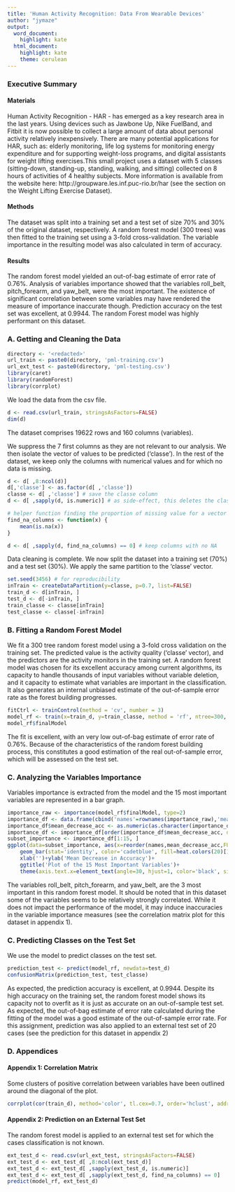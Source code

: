 ```yaml
---
title: 'Human Activity Recognition: Data From Wearable Devices'
author: "jymaze"
output:
  word_document:
    highlight: kate
  html_document:
    highlight: kate
    theme: cerulean
---
```


### Executive Summary  

#### Materials
Human Activity Recognition - HAR - has emerged as a key research area in the last years. Using devices such as Jawbone Up, Nike FuelBand, and Fitbit it is now possible to collect a large amount of data about personal activity relatively inexpensively. There are many potential applications for HAR, such as: elderly monitoring, life log systems for monitoring energy expenditure and for supporting weight-loss programs, and digital assistants for weight lifting exercises.This small project uses a dataset with 5 classes (sitting-down, standing-up, standing, walking, and sitting) collected on 8 hours of activities of 4 healthy subjects. More information is available from the website here: http://groupware.les.inf.puc-rio.br/har (see the section on the Weight Lifting Exercise Dataset).

#### Methods
The dataset was split into a training set and a test set of size 70% and 30% of the original dataset, respectively. A random forest model (300 trees) was then fitted to the training set using a 3-fold cross-validation. The variable importance in the resulting model was also calculated in term of accuracy.

#### Results
The random forest model yielded an out-of-bag estimate of error rate of 0.76%. Analysis of variables importance showed that the variables roll_belt, pitch_forearm, and yaw_belt, were the most important. The existence of significant correlation between some variables may have rendered the measure of importance inaccurate though. Prediction accuracy on the test set was excellent, at 0.9944. The random Forest model was highly performant on this dataset.

### A. Getting and Cleaning the Data  

```r
directory <- '<redacted>'
url_train <- paste0(directory, 'pml-training.csv')
url_ext_test <- paste0(directory, 'pml-testing.csv')
library(caret)
library(randomForest)
library(corrplot)
```

We load the data from the csv file.

```r
d <- read.csv(url_train, stringsAsFactors=FALSE)
dim(d)
```

The dataset comprises 19622 rows and 160 columns (variables).

We suppress the 7 first columns as they are not relevant to our analysis.
We then isolate the vector of values to be predicted ('classe'). In the rest of the dataset, we keep only the columns with numerical values and for which no data is missing.

```r
d <- d[ ,8:ncol(d)]
d[,'classe'] <- as.factor(d[ ,'classe'])
classe <- d[ ,'classe'] # save the classe column
d <- d[ ,sapply(d, is.numeric)] # as side-effect, this deletes the class column

# helper function finding the proportion of missing value for a vector
find_na_columns <- function(x) { 
    mean(is.na(x))
}

d <- d[ ,sapply(d, find_na_columns) == 0] # keep columns with no NA
```

Data cleaning is complete. We now split the dataset into a training set (70%) and a test set (30%). We apply the same partition to the 'classe' vector.

```r
set.seed(3456) # for reproducibility
inTrain <- createDataPartition(y=classe, p=0.7, list=FALSE)
train_d <- d[inTrain, ]
test_d <- d[-inTrain, ]
train_classe <- classe[inTrain]
test_classe <- classe[-inTrain]
```

### B. Fitting a Random Forest Model  

We fit a 300 tree random forest model using a 3-fold cross validation on the training set. The predicted value is the activity quality ('classe' vector), and the predictors are the activity monitors in the training set. A random forest model was chosen for its excellent accuracy among current algorithms, its capacity to handle thousands of input variables without variable deletion, and it capacity to estimate what variables are important in the classification. It also generates an internal unbiased estimate of the out-of-sample error rate as the forest building progresses.

```r
fitCtrl <- trainControl(method = 'cv', number = 3)
model_rf <- train(x=train_d, y=train_classe, method = 'rf', ntree=300, importance=TRUE, trControl = fitCtrl)
model_rf$finalModel
```

The fit is excellent, with an very low out-of-bag estimate of error rate of 0.76%. Because of the characteristics of the random forest building process, this constitutes a good estimation of the real out-of-sample error, which will be assessed on the test set.

### C. Analyzing the Variables Importance  

Variables importance is extracted from the model and the 15 most important variables are represented in a bar graph.

```r
importance_raw <- importance(model_rf$finalModel, type=2)
importance_df <- data.frame(cbind('names'=rownames(importance_raw),'mean_decrease_acc'=importance_raw[ ,1]),row.names=NULL)
importance_df$mean_decrease_acc <- as.numeric(as.character(importance_df$mean_decrease_acc))
importance_df <- importance_df[order(importance_df$mean_decrease_acc, decreasing=TRUE), ]
subset_importance <- importance_df[1:15, ]
ggplot(data=subset_importance, aes(x=reorder(names,mean_decrease_acc,FUN=function(x) -x), y=mean_decrease_acc))+
    geom_bar(stat='identity', color='cadetblue', fill=heat.colors(20)[1:15], width=0.7)+
    xlab('')+ylab('Mean Decrease in Accuracy')+
    ggtitle('Plot of the 15 Most Important Variables')+
    theme(axis.text.x=element_text(angle=30, hjust=1, color='black', size=12), legend.position='none')
```

The variables roll_belt, pitch_forearm, and yaw_belt, are the 3 most important in this random forest model. It should be noted that in this dataset some of the variables seems to be relatively strongly correlated. While it does not impact the performance of the model, it may induce inaccuracies in the variable importance measures (see the correlation matrix plot for this dataset in appendix 1).

### C. Predicting Classes on the Test Set  

We use the model to predict classes on the test set.

```r
prediction_test <- predict(model_rf, newdata=test_d)
confusionMatrix(prediction_test, test_classe)
```

As expected, the prediction accuracy is excellent, at 0.9944. Despite its high accuracy on the training set, the random forest model shows its capacity not to overfit as it is just as accurate on an out-of-sample test set. As expected, the out-of-bag estimate of error rate calculated during the fitting of the model was a good estimate of the out-of-sample error rate. For this assignment, prediction was also applied to an external test set of 20 cases (see the prediction for this dataset in appendix 2)

### D. Appendices  

#### Appendix 1: Correlation Matrix

Some clusters of positive correlation between variables have been outlined around the diagonal of the plot. 

```r
corrplot(cor(train_d), method='color', tl.cex=0.7, order='hclust', addrec=10, insig='blank')
```

#### Appendix 2: Prediction on an External Test Set

The random forest model is applied to an external test set for which the cases classification is not known.
```r
ext_test_d <- read.csv(url_ext_test, stringsAsFactors=FALSE)
ext_test_d <- ext_test_d[ ,8:ncol(ext_test_d)]
ext_test_d <- ext_test_d[ ,sapply(ext_test_d, is.numeric)]
ext_test_d <- ext_test_d[ ,sapply(ext_test_d, find_na_columns) == 0]
predict(model_rf, ext_test_d)
```